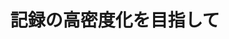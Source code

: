 ﻿---
title: "記録の高密度化を目指して"
category: "工学院"
vol: 43
interviewee: "中川 茂樹 "
url: ""
tags: ["磁気","記録","方式"]
pdf: "43-5.pdf"
career: ""
pdfurl: "43-5/43-5.pdf"
preface: "中川では、更なる記録の高密度化を目指し、広範囲にわたって磁気記録の研究が行われている。その中でも新しい磁気記録方式の実用化に向けた研究を紹介する。"
---
